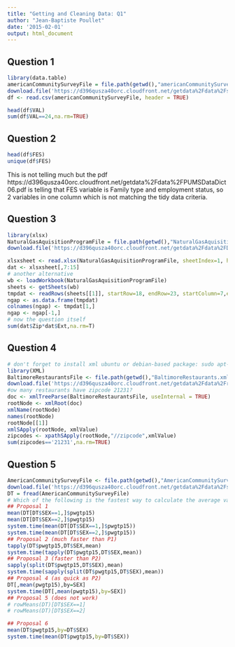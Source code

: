 ```yaml
---
title: "Getting and Cleaning Data: Q1"
author: "Jean-Baptiste Poullet"
date: '2015-02-01'
output: html_document
---
```


## Question 1

```r
library(data.table)
americanCommunitySurveyFile = file.path(getwd(),"americanCommunitySurvey")
download.file('https://d396qusza40orc.cloudfront.net/getdata%2Fdata%2Fss06hid.csv',destfile = americanCommunitySurveyFile, method="curl")
df <- read.csv(americanCommunitySurveyFile, header = TRUE)

head(df$VAL)
sum(df$VAL==24,na.rm=TRUE)
```

## Question 2

```r
head(df$FES)
unique(df$FES)
```
This is not telling much but the pdf https://d396qusza40orc.cloudfront.net/getdata%2Fdata%2FPUMSDataDict06.pdf is telling that FES variable is Family type and employment status, so 2 variables in one column which is not matching the tidy data criteria.

## Question 3

```r
library(xlsx)
NaturalGasAquisitionProgramFile = file.path(getwd(),"NaturalGasAquisitionProgram.xlsx")
download.file('https://d396qusza40orc.cloudfront.net/getdata%2Fdata%2FDATA.gov_NGAP.xlsx',destfile = NaturalGasAquisitionProgramFile, method="curl")

xlsxsheet <- read.xlsx(NaturalGasAquisitionProgramFile, sheetIndex=1, header=TRUE, startRow=18, endRow=23)
dat <- xlsxsheet[,7:15]
# another alternative
wb <- loadWorkbook(NaturalGasAquisitionProgramFile)
sheets <- getSheets(wb)
tmpdat <- readRows(sheets[[1]], startRow=18, endRow=23, startColumn=7,endColumn=15)
ngap <- as.data.frame(tmpdat)
colnames(ngap) <- tmpdat[1,]
ngap <- ngap[-1,]
# now the question itself
sum(dat$Zip*dat$Ext,na.rm=T)
```


## Question 4
```r
# don't forget to install xml ubuntu or debian-based package: sudo apt-get install libxml2-dev
library(XML)
BaltimoreRestaurantsFile <- file.path(getwd(),"BaltimoreRestaurants.xml")
download.file('https://d396qusza40orc.cloudfront.net/getdata%2Fdata%2Frestaurants.xml',destfile = BaltimoreRestaurantsFile, method="curl") 
#ow many restaurants have zipcode 21231?
doc <- xmlTreeParse(BaltimoreRestaurantsFile, useInternal = TRUE)
rootNode <- xmlRoot(doc)
xmlName(rootNode)
names(rootNode)
rootNode[[1]]
xmlSApply(rootNode, xmlValue)
zipcodes <- xpathSApply(rootNode,"//zipcode",xmlValue)
sum(zipcodes=='21231',na.rm=TRUE)
```

## Question 5

```r
AmericanCommunitySurveyFile <- file.path(getwd(),"AmericanCommunitySurvey.csv")
download.file('https://d396qusza40orc.cloudfront.net/getdata%2Fdata%2Fss06pid.csv',destfile = AmericanCommunitySurveyFile, method="curl") 
DT = fread(AmericanCommunitySurveyFile)
# Which of the following is the fastest way to calculate the average value of the variable pwgtp15 
## Proposal 1
mean(DT[DT$SEX==1,]$pwgtp15)
mean(DT[DT$SEX==2,]$pwgtp15)
system.time(mean(DT[DT$SEX==1,]$pwgtp15))
system.time(mean(DT[DT$SEX==2,]$pwgtp15))
## Proposal 2 (much faster than P1)
tapply(DT$pwgtp15,DT$SEX,mean)
system.time(tapply(DT$pwgtp15,DT$SEX,mean))
## Proposal 3 (faster than P2)
sapply(split(DT$pwgtp15,DT$SEX),mean)
system.time(sapply(split(DT$pwgtp15,DT$SEX),mean))
## Proposal 4 (as quick as P2)
DT[,mean(pwgtp15),by=SEX]
system.time(DT[,mean(pwgtp15),by=SEX])
## Proposal 5 (does not work)
# rowMeans(DT)[DT$SEX==1]
# rowMeans(DT)[DT$SEX==2]

## Proposal 6
mean(DT$pwgtp15,by=DT$SEX)
system.time(mean(DT$pwgtp15,by=DT$SEX))
```



